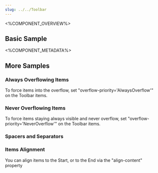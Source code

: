 ```yaml
---
slug: ../../Toolbar
---
```



<%COMPONENT_OVERVIEW%>

## Basic Sample
<Basic />

<%COMPONENT_METADATA%>

## More Samples

### Always Overflowing Items
To force items into the overflow, set "overflow-priority='AlwaysOverflow'" on the Toolbar items.

<AlwaysOverflowingItems />

### Never Overflowing Items
To force items staying always visible and never overflow, set "overflow-priority='NeverOverflow'" on the Toolbar items.

<NeverOverflowingItems />

### Spacers and Separators
<SpacerAndSeparator />

### Items Alignment
You can align items to the Start, or to the End via the "align-content" property
<ItemsAlignment />

